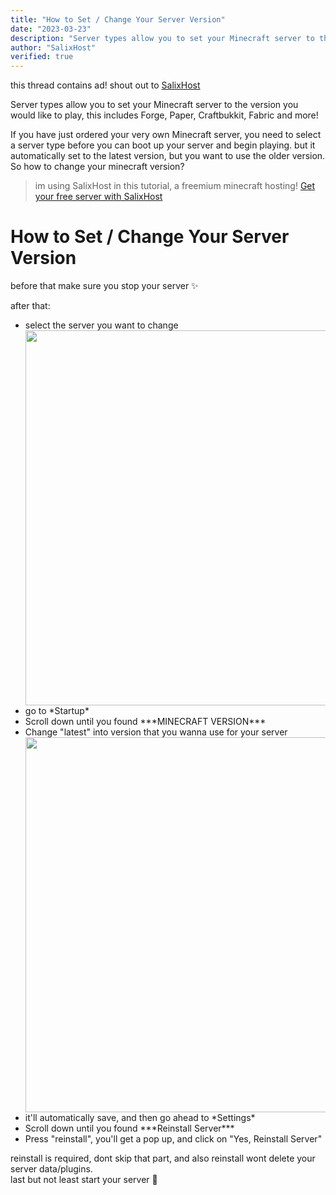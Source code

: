 ```yaml
---
title: "How to Set / Change Your Server Version"
date: "2023-03-23"
description: "Server types allow you to set your Minecraft server to the version you would like to play, this includes Forge, Paper, Craftbukkit, Fabric and more!"
author: "SalixHost"
verified: true
---
```


this thread contains ad! shout out to [SalixHost](https://cp.salix.host)

Server types allow you to set your Minecraft server to the version you would like to play, this includes Forge, Paper, Craftbukkit, Fabric and more!
  
If you have just ordered your very own Minecraft server, you need to select a server type before you can boot up your server and begin playing. but it automatically set to the latest version, but you want to use the older version. So how to change your minecraft version?

> im using SalixHost in this tutorial, a freemium minecraft hosting! [Get your free server with SalixHost](https://cp.salix.host)
# How to Set / Change Your Server Version
before that make sure you stop your server ✨

after that:
<ul>
	<li>select the server you want to change</li>
	<img src="https://cdn.abyditya.space/r/Screenshot_2023-03-22_225200.png" width="600px" />
	<li>go to *Startup*</li>
	<li>Scroll down until you found ***MINECRAFT VERSION***</li>
	<li>Change "latest" into version that you wanna use for your server</li>
	<img src="https://cdn.abyditya.space/r/Screenshot_2023-03-22_225544.png" width="600px" />
	<li>it'll automatically save, and then go ahead to *Settings*</li>
	<li>Scroll down until you found ***Reinstall Server***</li>
	<li>Press "reinstall", you'll get a pop up, and click on "Yes, Reinstall Server"</li>
</ul>

reinstall is required, dont skip that part, and also reinstall wont delete your server data/plugins. <br />
last but not least start your server 🍺
